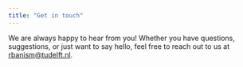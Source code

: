 ```yaml
---
title: "Get in touch"
---
```


We are always happy to hear from you! Whether you have questions, suggestions, or just want to say hello, feel free to reach out to us at [rbanism@tudelft.nl]{.underline}.